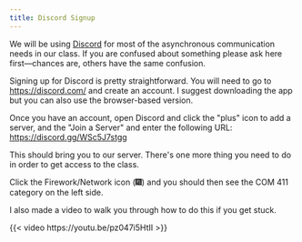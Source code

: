 ```yaml
---
title: Discord Signup
---
```

We will be using [Discord](https://en.wikipedia.org/wiki/Discord) for
most of the asynchronous communication needs in our class. If you are
confused about something please ask here first—chances are, others
have the same confusion.

Signing up for Discord is pretty straightforward. You will need to go to
<https://discord.com/> and create an account. I suggest downloading the
app but you can also use the browser-based version.

Once you have an account, open Discord and click the \"plus\" icon to
add a server, and the \"Join a Server\" and enter the following URL:
<https://discord.gg/WSc5J7stgg>

This should bring you to our server. There\'s one more thing you need to
do in order to get access to the class.


Click the Firework/Network icon (🎆) and you should then see the COM 411
category on the left side.

I also made a video to walk you through how to do this if you get stuck.

{{< video https://youtu.be/pz047i5HtII >}}
